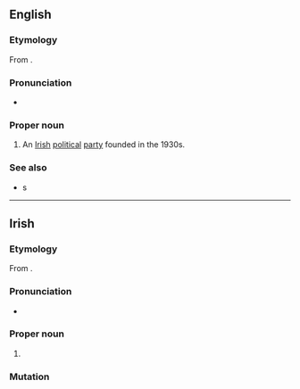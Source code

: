 ==English==
{{wikipedia}}

===Etymology===
From {{bor|en|ga|-}} {{compound|ga|nocat=1|fine|t1=family|Gael|t2=of Gaels}}.

===Pronunciation===
* {{IPA|en|/ˌfɪnə ˈɡeɪl/}}

===Proper noun===
{{en-proper noun|head=Fine Gael}}

# An [[Irish]] [[political]] [[party]] founded in the 1930s.

===See also===
* {{l|en|blueshirt}}s

{{c|en|Ireland|Politics}}

----

==Irish==
{{wikipedia|lang=ga}}

===Etymology===
From {{compound|ga|fine|t1=family|Gael|t2=of Gaels|pos=noun}}.

===Pronunciation===
* {{IPA|ga|/ˌfʲɪnʲə ˈɡeːlˠ/}}

===Proper noun===
{{ga-proper noun|f|~|head=[[fine|Fine]] [[Gael]]}}

# {{l|en|Fine Gael}} {{gloss|Irish political party}}

===Mutation===
{{ga-mut-cons|F|ine Gael}}

{{c|ga|Ireland|Politics}}